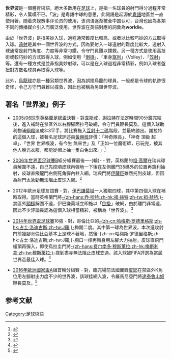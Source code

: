 {{noteTA|G1=足球|G2=EPL|G3=UEFA
|1=zh-hans:杰拉德;zh-hk:謝拉特;zh-tw:傑拉德;
|2=zh-hans:伊布拉希莫维奇;zh-hk:伊巴謙莫域;zh-tw:伊布拉希莫維奇;
}}
'''世界波'''是一個體育術語，絕大多數用在[[足球|足球]]上，是指一名球員的射門得分過程非常精彩，令人驚嘆不已。「波」是粵語中球的意思，此詞語是起源於[[粵語|粵語]]地區並一直使用著。随着央视赛事评论员的使用，该词语逐渐被全中国认可，台灣也因為各類不同的傳播媒介引入而廣泛使用。世界波在英語對應的詞彙為'''worldie'''。

由於「世界波」是指美妙入球，過程通常難度比較高、或者以比較巧妙的方式取得入球。[[遠射|遠射]]是其中一個世界波的方式，因為要射入一球遠射的難度比較大，遠射入球通常是射門角度、力度等非常刁鑽，令守門員難以撲救。另一種方式是使用高技術或較巧妙的方式取得入球，例如使用「[[倒掛|倒掛]]」、「車身[[窩利|窩利]]」（Volley）、「[[笠射|笠射]]」等。還有一種方式是並非指美妙射球，可以是在入球過程非常精彩，例如入球者盤扭對方數名球員再取得入球等。

此外，[[烏龍球|烏龍球]]亦是一種另類世界波，因為誤擺烏龍的球員，一般都是令球的軌跡很奇怪，令己方守門員難以撲救，因此也被稱為另類世界波。

==著名「世界波」例子==
{{expand list}}
*[[2005/06球季英格蘭足總盃|2005/06球季英格蘭足總盃]]決賽 - {{fc|利物浦}}對[[韋斯咸|韋斯咸]]，[[謝拉特|謝拉特]]在法定時間90分鐘完結後，進入補時在禁區外以右腳腳面拉弓破網，令守門員鞭長莫及。這個入球助利物浦[[絕殺|絕殺]]追成3:3平手，將比賽拖入[[互射十二碼|互射十二碼]]階段，並最終勝出。謝拉特的這個入球，被著名足球評述員[[黃興桂|黃興桂]]評價：「神奇隊長」、「神奇 頂級 超卓」、「世界 世界嘅波，有今生 無來世」及「正如一位魔術師，已玩完，被其他人脫光衣服，都能從帽上抽一隻白兔出來。」<ref>{{cite av media|url=https://www.youtube.com/watch?v=zZ2pSI0wJYM|title=黃興桂 - 神奇，頂級，超卓！|date=5 September 2008|work=YouTube|accessdate=6 May 2015|archive-date=2021-07-07|archive-url=https://web.archive.org/web/20210707031836/https://www.youtube.com/watch?v=zZ2pSI0wJYM}}</ref>

*[[2006年世界盃足球賽|2006年世界盃足球賽]]B組分組賽最後一-{輪}- - {{nft|瑞典}}對{{nft|英格蘭}}，英格蘭的[[祖·高爾|祖·高爾]]在瑞典球員解圍不遠，自己先控順皮球再彈地一下後在左側離門35碼外的位置再窩利抽射，皮球直飛龍門右側死角彈內柱入網。瑞典門將[[伊薩臣|伊薩臣]]雖然托到皮球，但因為射門太急勁無法阻止皮球入網。<ref>{{cite av media|url=https://www.youtube.com/watch?v=0q3XQReoz30|title=Joe Cole England vs Sweden World Cup 2006 1st goal|date=21 June 2006|work=YouTube|access-date=2021-03-10|archive-date=2020-12-22|archive-url=https://web.archive.org/web/20201222235825/http://www.youtube.com/watch?v=0q3XQReoz30}}</ref>

*2012年歐洲足球友誼賽 - {{nft|瑞典}}對{{nft|英格蘭}}，[[伊巴謙莫域|伊巴謙莫域]]一人獨取四球，其中第四個入球在補時取得。當時英格蘭門將[[乔·哈特|-{zh-hans:乔·哈特;zh-hk:祖·赫特;zh-tw:祖·赫特;}-]]禁區外[[頭槌|頭槌]]解圍不遠，伊巴謙莫域立即施以「[[倒掛|倒掛]]」破網，由於離門非常遠，因此不少評論員認為這個入球相當精彩，被稱為「世界波」。<ref>{{cite av media|url=https://www.youtube.com/watch?v=LjzCB7pa-eI|title=伊巴大四喜  瑞典4-2擒英格蘭|date=15 November 2012|work=YouTube|accessdate=6 May 2015|archive-date=2020-08-30|archive-url=https://web.archive.org/web/20200830012810/https://www.youtube.com/watch?v=LjzCB7pa-eI&gl=US&hl=en}}</ref>

*[[2014年世界盃足球賽|2014年世界盃足球賽]]16強 - {{nft|哥倫比亞}}對{{nft|烏拉圭}}，哥倫比亞的[[詹姆斯·羅德里格斯|-{zh-cn:哈梅斯·罗德里格斯;zh-hk:占士·洛迪古斯;zh-tw:J羅;}-]]梅開二度。其中第一球為世界波，本次進攻射門前幾腳哥倫比亞基本上是球不著地，然後-{zh-cn:哈梅斯·罗德里格斯;zh-hk:占士·洛迪古斯;zh-tw:J羅;}-胸口一控再轉身用左腳大力抽射，皮球直飛門楣頂再彈入，即使烏拉圭門將[[費爾南多·穆斯萊拉|-{zh-hans:费尔南多·穆斯莱拉;zh-hk:梅斯利拿;zh-tw:穆斯萊拉;}-]]撲到盡亦無法阻止皮球笠過。該入球被FIFA評選為當屆世界盃最佳入球。<ref>{{cite av media|url=https://www.youtube.com/watch?v=zFoiW_40MqM|title=Goal James Rodriguez Vs Uruguay Round 16 FIFA Word Cup Brazil 2014|date=28 December 2014|work=YouTube|accessdate=20 May 2015|archive-date=2020-12-19|archive-url=https://web.archive.org/web/20201219150131/https://www.youtube.com/watch?v=zFoiW_40MqM}}</ref>

*[[2016年歐洲國家盃|2016年歐洲國家盃]]A組首輪分組賽 - {{nft|法國}}對{{nft|羅馬尼亞}}，臨完場前法國翼鋒[[迪米崔·帕耶特|皮耶]]在禁區外K角位用左腳射出力度不少的世界波，該球挂網入波，令羅馬尼亞門將[[齐普里安·特特鲁沙努|達泰魯山奴]]鞭長莫及。<ref>{{cite av media|url=https://www.youtube.com/watch?v=zBh3jytouwI|title=Dimitri Payet sensational goal vs Romania!!! EC|date=10 June 2016|work=YouTube|accessdate=11 June 2016|archive-date=2020-11-15|archive-url=https://web.archive.org/web/20201115034555/https://www.youtube.com/watch?v=zBh3jytouwI}}</ref>

==参考文献==
{{reflist}}

[[Category:足球術語|Category:足球術語]]